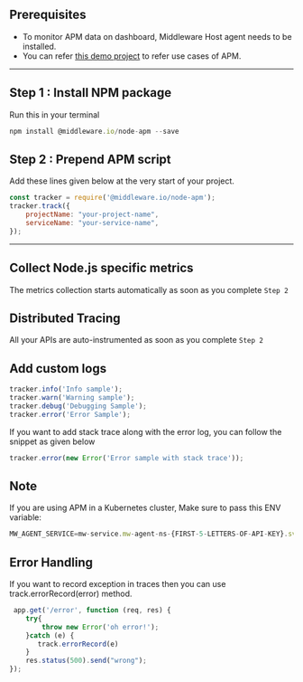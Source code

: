 ## Prerequisites 
* To monitor APM data on dashboard, Middleware Host agent needs to be installed.
* You can refer [this demo project](https://github.com/middleware-labs/demo-apm/tree/master/nodejs) to refer use cases of APM.

--------------------

## Step 1 : Install NPM package
Run this in your terminal
```javascript
npm install @middleware.io/node-apm --save
```

## Step 2 : Prepend APM script
Add these lines given below at the very start of your project.

```javascript
const tracker = require('@middleware.io/node-apm');
tracker.track({
    projectName: "your-project-name",
    serviceName: "your-service-name",
});
```
---------------------

## Collect Node.js specific metrics
The metrics collection starts automatically as soon as you complete `Step 2`

## Distributed Tracing
All your APIs are auto-instrumented as soon as you complete `Step 2`


## Add custom logs
```javascript
tracker.info('Info sample');
tracker.warn('Warning sample');
tracker.debug('Debugging Sample');
tracker.error('Error Sample');
```

If you want to add stack trace along with the error log, you can follow the snippet as given below

```javascript
tracker.error(new Error('Error sample with stack trace'));
```

## Note
If you are using APM in a Kubernetes cluster, Make sure to pass this ENV variable:

```javascript
MW_AGENT_SERVICE=mw-service.mw-agent-ns-{FIRST-5-LETTERS-OF-API-KEY}.svc.cluster.local
```

## Error Handling 
If you want to record exception in traces then you can use track.errorRecord(error) method.

```javascript
 app.get('/error', function (req, res) {
    try{
        throw new Error('oh error!');
    }catch (e) {
       track.errorRecord(e)
    }
    res.status(500).send("wrong");
});
 
```
